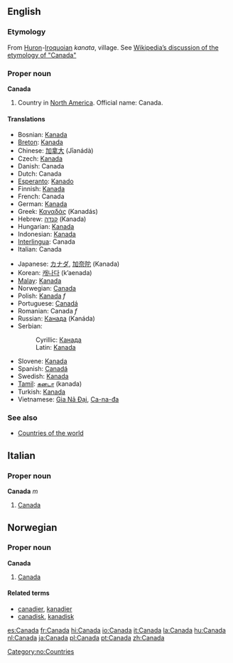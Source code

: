 ==English==
{{wikipedia}}
===Etymology===
From [[Huron]]-[[Iroquoian]] ''kanata'', village. See [[w:Canada#Origin_of_the_name|Wikipedia’s discussion of the etymology of "Canada"]]<!--Should "kanata" be capitalised, as it is in Wikipedia? ... Answer: No, Since it’s not a proper noun in Iroquoi, it’s not capitalized. -->

===Proper noun===
'''Canada'''

# Country in [[North America]]. Official name: Canada.

====Translations====
{{top}}
*Bosnian: [[Kanada#Bosnian|Kanada]] {{f}}
*[[Breton]]: [[Kanada]]
*Chinese: [[加拿大]] (Jīanádà)
*Czech: [[Kanada]] {{f}}
*Danish: Canada
*Dutch: Canada
*[[Esperanto]]: [[Kanado]]
*Finnish: [[Kanada]]
*French: Canada {{m}}
*German: [[Kanada]]
*Greek: [[Καναδάς]] (Kanadás)
*Hebrew: [[קנדה]] (Kanada)
*Hungarian: [[Kanada]]
*Indonesian: [[Kanada]]
*[[Interlingua]]: Canada
*Italian: Canada {{m}}
{{mid}}
*Japanese: [[カナダ]], [[加奈陀]] (Kanada)
*Korean: [[캐나다]] (k’aenada)
*[[Malay]]: [[Kanada]]
*Norwegian: [[#Norwegian|Canada]]
*Polish: [[Kanada]]  ''f''
*Portuguese: [[Canadá]]
*Romanian: Canada ''f''
*Russian: [[Канада]] (Kanáda) {{f}}
*Serbian:
*:Cyrillic: [[Канада#Serbian|Канада]] {{f}}
*:Latin: [[Kanada]] {{f}}
*Slovene: [[Kanada]] {{f}}
*Spanish: [[Canadá]] {{m}}
*Swedish: [[Kanada]]
*[[Tamil]]: [[கனடா]] (kanada)
*Turkish: [[Kanada]]
*Vietnamese: [[Gia Nã Đại]], [[Ca-na-đa]]
{{bottom}}

===See also===
*[[Countries of the world]]

==Italian==
===Proper noun===
'''Canada''' ''m''

#[[Canada]]

==Norwegian==
===Proper noun===
[[Category:no:Countries]]
'''Canada'''
#[[#English|Canada]]
====Related terms====
*[[canadier]], [[kanadier]]
*[[canadisk]], [[kanadisk]]

[[es:Canada]]
[[fr:Canada]]
[[hi:Canada]]
[[io:Canada]]
[[it:Canada]]
[[la:Canada]]
[[hu:Canada]]
[[nl:Canada]]
[[ja:Canada]]
[[pl:Canada]]
[[pt:Canada]]
[[zh:Canada]]